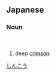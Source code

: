==Japanese==
{{ja-kanjitab|しん|こう|yomi=on}}

===Noun===
{{ja-noun|しんこう}}　{{ja-altread|hira=しんく|rom=shinku}}

# deep [[crimson]]

[[Category:ja:Reds|しんこう]]